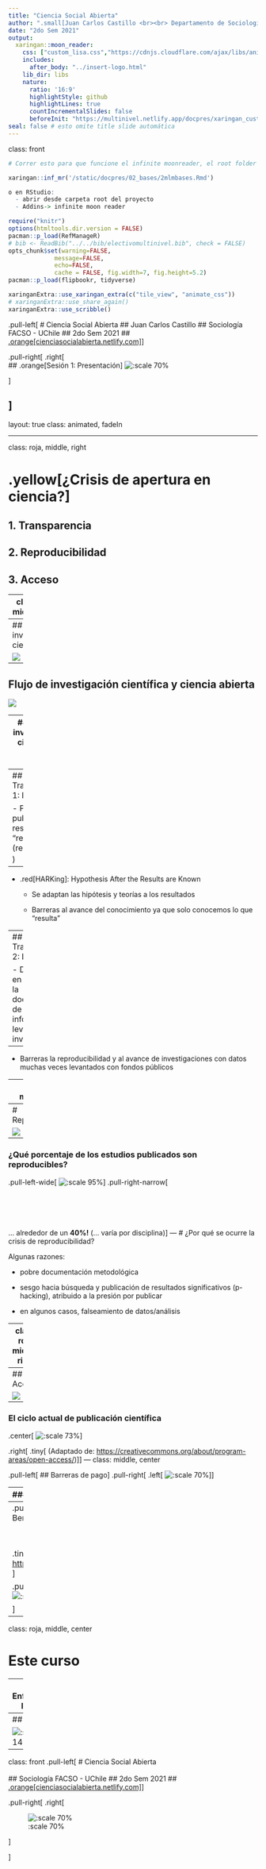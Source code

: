 ```yaml
---
title: "Ciencia Social Abierta"
author: ".small[Juan Carlos Castillo <br><br> Departamento de Sociología - UCH / COES <br><br>]"
date: "2do Sem 2021"
output:
  xaringan::moon_reader:
    css: ["custom_lisa.css","https://cdnjs.cloudflare.com/ajax/libs/animate.css/3.7.0/animate.min.css"] # "../ninjutsu.css", paraflipbook
    includes:
      after_body: "../insert-logo.html"
    lib_dir: libs
    nature:
      ratio: '16:9'
      highlightStyle: github
      highlightLines: true
      countIncrementalSlides: false
      beforeInit: "https://multinivel.netlify.app/docpres/xaringan_custom/macros.js"
seal: false # esto omite title slide automática
---
```

class: front

```r
# Correr esto para que funcione el infinite moonreader, el root folder debe ser static para si dirigir solo "bajndo" en directorios hacia el bib y otros

xaringan::inf_mr('/static/docpres/02_bases/2mlmbases.Rmd')

o en RStudio:
  - abrir desde carpeta root del proyecto
  - Addins-> infinite moon reader
```


```r
require("knitr")
options(htmltools.dir.version = FALSE)
pacman::p_load(RefManageR)
# bib <- ReadBib("../../bib/electivomultinivel.bib", check = FALSE)
opts_chunk$set(warning=FALSE,
             message=FALSE,
             echo=FALSE,
             cache = FALSE, fig.width=7, fig.height=5.2)
pacman::p_load(flipbookr, tidyverse)
```


```r
xaringanExtra::use_xaringan_extra(c("tile_view", "animate_css"))
# xaringanExtra::use_share_again()
xaringanExtra::use_scribble()
```



<!---
Para correr en ATOM
- open terminal, abrir R (simplemente, R y enter)
- rmarkdown::render('static/docpres/07_interacciones/7interacciones.Rmd', 'xaringan::moon_reader')

About macros.js: permite escalar las imágenes como [scale 50%](path to image), hay si que grabar ese archivo js en el directorio.
--->


.pull-left[
# Ciencia Social Abierta
## Juan Carlos Castillo
## Sociología FACSO - UChile
## 2do Sem 2021
## [.orange[cienciasocialabierta.netlify.com]](https://cienciasocialabierta.netlify.com)
]


.pull-right[
.right[
<br>
## .orange[Sesión 1: Presentación]
![:scale 70%](https://cienciasocialabierta.netlify.app/img/hex_multiva.png)



]

]
---

layout: true
class: animated, fadeIn

---

class: roja, middle, right


# .yellow[¿Crisis de apertura en ciencia?]

## 1. Transparencia
## 2. Reproducibilidad 
## 3. Acceso

---
class: roja, middle, right


# .yellow[¿Crisis de apertura en ciencia?]

## 1. .yellow[Transparencia]
## 2. Reproducibilidad 
## 3. Acceso

---
## Flujo de investigación científica

![](flujo_1.png)

---
## Flujo de investigación científica y ciencia abierta

![](flujo_2.png)

---
## Flujo de investigación científica y ciencia abierta

![](flujo_trans.png)

---
## Transparencia 1: Diseño

- Presión por publicar resultados "relevantes" (rechazar $H_0$ )

--

- .red[HARKing]: Hypothesis After the Results are Known

  - Se adaptan las hipótesis y teorías a los resultados
  
  - Barreras al avance del conocimiento ya que solo conocemos lo que "resulta"
  
---
## Transparencia 2: Datos

- Dificultades en el acceso y la documentación de la información levantada  en la investigación

--

- Barreras la reproducibilidad y al avance de investigaciones con datos muchas veces levantados con fondos públicos


---
class: roja, middle, right


# .yellow[¿Crisis de apertura en ciencia?]

## 1. Transparencia
## 2. .yellow[Reproducibilidad] 
## 3. Acceso

---
# Reproducibilidad

![](flujo_rep.png)


---
### ¿Qué porcentaje de los estudios publicados son reproducibles?

.pull-left-wide[
![:scale 95%](reproducibility_science.png)
]
.pull-right-narrow[
<br>
<br>
<br>
<br>
<br>
<br>
... alrededor de un **40%!** (... varía por disciplina)
]
---
# ¿Por qué se ocurre la crisis de reproducibilidad?

Algunas razones:

- pobre documentación metodológica

- sesgo hacia búsqueda y publicación de resultados significativos (p-hacking), atribuido a la presión por publicar

- en algunos casos, falseamiento de datos/análisis

---
class: roja, middle, right


# .yellow[¿Crisis de apertura en ciencia?]

## 1. Transparencia
## 2. Reproducibilidad
## 3. .yellow[Acceso]


---
## Acceso

![](flujo_acceso.png)

---
### El ciclo actual de publicación científica
.center[
![:scale 73%](ciclocerrado.png)
]

.right[
.tiny[
(Adaptado de: [https://creativecommons.org/about/program-areas/open-access/](https://creativecommons.org/about/program-areas/open-access/))
]
]
---
class: middle, center

.pull-left[
## Barreras de pago
]
.pull-right[
.left[
![:scale 70%](https://localist-images.azureedge.net/photos/723383/huge/3b15ca9bd709e6738e42326fa3f35ff4a3357bb9.jpg)
]
]

---
### Márgenes de ganancia

.center[
![:scale 70%](profits.png)
]

---
.pull-left-narrow[
## Beneficios acceso abierto

<br>
<br>

.tiny[
Adaptado de: [http://whyopenresearch.org/#](http://whyopenresearch.org/)
]
]

.pull-right-wide[
.center[
![:scale 92%](openbeneficios.png)
]

]



---
class: roja, middle, center

# Este curso

---
## Enfrentando la crisis

- tema de **ética** científica y también de **eficiencia**

- por ahora en Chile, la apertura depende de la **voluntad de los investigadores**, pero ... 

- crecientemente financistas y medios de publicación  se hacen **más exigentes**, gobiernos extranjeros ya han implementado políticas de transparencia, acceso y reproducibilidad.

- necesidad de **herramientas metodológicas** 

---
## Resumen

![:scale 140%](esquema_general.png)

---
class: front
.pull-left[
# Ciencia Social Abierta
<br>
<br>
## Sociología FACSO - UChile
## 2do Sem 2021
## [.orange[cienciasocialabierta.netlify.com]](https://cienciasocialabierta.netlify.com)
]


.pull-right[
.right[
<br>

![:scale 70%](https://cienciasocialabierta.netlify.com/img/hex_multiva.png)



]

]

